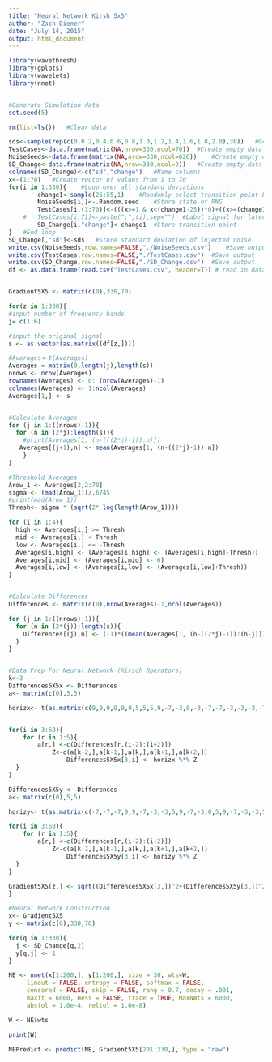 ```yaml
---
title: "Neural Network Kirsh 5x5"
author: "Zach Diener"
date: "July 14, 2015"
output: html_document
---
```

```r
library(wavethresh) 
library(gplots)
library(wavelets)
library(nnet)


#Generate Simulation data
set.seed(5)

rm(list=ls())	#Clear data

sds<-sample(rep(c(0,0.2,0.4,0.6,0.8,1.0,1.2,1.4,1.6,1.8,2.0),30))	#Generate random list of standard deviations
TestCases<-data.frame(matrix(NA,nrow=330,ncol=70))	#Create empty data frame to store simulated signals
NoiseSeeds<-data.frame(matrix(NA,nrow=330,ncol=626))	#Create empty data frame to store state of RNG before each injection of noise
SD_Change<-data.frame(matrix(NA,nrow=330,ncol=2))	#Create empty data frame to store standard deviations and transition points
colnames(SD_Change)<-c("sd","change")	#Name columns 
x<-(1:70)	#Create vector of values from 1 to 70
for(i in 1:330){	#Loop over all standard deviations
		change1<-sample(25:55,1)	#Randomly select transition point between 25 and 55
		NoiseSeeds[i,]<-.Random.seed	#Store state of RNG
		TestCases[i,(1:70)]<-(((x>=1 & x<(change1-25))*0)+((x>=(change1-25) & x<(change1-10))*((0.02*x)+0.5-(0.02*change1)))+((x>=(change1-10) & x<(change1-6))*(x+10.3-change1))+((x>=(change1-6) & x<(change1))*(4.3))+((x>=(change1) & x<(change1+10))*((-0.5*x)+4.3+(0.5*change1)))+((x>=(change1+10) & x<=(change1+15))*((-0.25*x)+1.8+(0.25*change1)))+((x>(change1+15) & x<=1000)*(-1.95)))+rnorm(length(x),sd=sds[i])+20	#Inject noise into base signal and store
	#	TestCases[i,71]<-paste(";",(i),sep="")	#Label signal for later identification
		SD_Change[i,"change"]<-change1	#Store transition point
}	#End loop
SD_Change[,"sd"]<-sds	#Store standard deviation of injected noise
write.csv(NoiseSeeds,row.names=FALSE,"./NoiseSeeds.csv")	#Save output
write.csv(TestCases,row.names=FALSE,"./TestCases.csv")	#Save output
write.csv(SD_Change,row.names=FALSE,"./SD_Change.csv")	#Save output
df <- as.data.frame(read.csv("TestCases.csv", header=T)) # read in data frame


Gradient5X5 <- matrix(c(0),330,70)

for(z in 1:330){
#input number of frequency bands
j= c(1:6)

#input the original signal 
s <- as.vector(as.matrix((df[z,])))

#Averages<-t(Averages)
Averages = matrix(0,length(j),length(s))
nrows <- nrow(Averages)
rownames(Averages) <- 0: (nrow(Averages)-1)
colnames(Averages) <- 1:ncol(Averages)
Averages[1,] <- s


#Calculate Averages
for (j in 1:((nrows)-1)){
  for (n in (2*j):length(s)){
    #print(Averages[1, (n-(((2*j)-1)):n)])
   Averages[(j+1),n] <- mean(Averages[1, (n-((2*j)-1)):n]) 
    }
}

#Threshold Averages
Arow_1 <- Averages[2,2:70]
sigma <- (mad(Arow_1))/.6745
#print(mad(Arow_1))
Thresh<- sigma * (sqrt(2* log(length(Arow_1))))

for (i in 1:4){
  high <- Averages[i,] >= Thresh
  mid <- Averages[i,] < Thresh
  low <- Averages[i,] <= -Thresh
  Averages[i,high] <- (Averages[i,high] <- (Averages[i,high]-Thresh))
  Averages[i,mid] <- (Averages[i,mid] <- 0)
  Averages[i,low] <- (Averages[i,low] <- (Averages[i,low]+Thresh))
}


#Calculate Differences
Differences <- matrix(c(0),nrow(Averages)-1,ncol(Averages))

for (j in 1:((nrows)-1)){
  for (n in (2*(j)):length(s)){
    Differences[(j),n] <- (-1)*((mean(Averages[1, (n-((2*j)-1)):(n-j)])-mean(Averages[1, (n-(j)+1):n]))/2)
  }
}


#Data Prep For Neural Network (Kirsch Operators)
k<-3
Differences5X5x <- Differences
a<- matrix(c(0),5,5)

horizx<- t(as.matrix(c(9,9,9,9,9,9,5,5,5,9,-7,-3,0,-3,-7,-7,-3,-3,-3,-7,-7,-7,-7,-7,-7)))


for(i in 3:68){
    for (r in 1:5){
        a[r,] <-c(Differences[r,(i-2):(i+2)]) 
            Z<-c(a[k-2,],a[k-1,],a[k,],a[k+1,],a[k+2,])
                Differences5X5x[3,i] <- horizx %*% Z
  }
}

Differences5X5y <- Differences
a<- matrix(c(0),5,5)

horizy<- t(as.matrix(c(-7,-7,-7,9,9,-7,-3,-3,5,9,-7,-3,0,5,9,-7,-3,-3,5,9,-7,-7,-7,9,9)))

for(i in 3:68){
    for (r in 1:5){
        a[r,] <-c(Differences[r,(i-2):(i+2)]) 
            Z<-c(a[k-2,],a[k-1,],a[k,],a[k+1,],a[k+2,])
                Differences5X5y[3,i] <- horizy %*% Z
  }
}

Gradient5X5[z,] <- sqrt((Differences5X5x[3,])^2+(Differences5X5y[3,])^2)
}

#Neural Network Construction
x<- Gradient5X5
y <- matrix(c(0),330,70)

for(q in 1:330){
  j <- SD_Change[q,2]
  y[q,j] <- 1
}

NE <- nnet(x[1:200,], y[1:200,], size = 30, wts=W,
     linout = FALSE, entropy = FALSE, softmax = FALSE,
     censored = FALSE, skip = FALSE, rang = 0.7, decay = .001,
     maxit = 6000, Hess = FALSE, trace = TRUE, MaxNWts = 6000,
     abstol = 1.0e-4, reltol = 1.0e-8)

W <- NE$wts

print(W)

NEPredict <- predict(NE, Gradient5X5[201:330,], type = "raw")

```